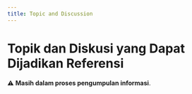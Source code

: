 ```yaml
---
title: Topic and Discussion
---
```


# Topik dan Diskusi yang Dapat Dijadikan Referensi

⚠️ **Masih dalam proses pengumpulan informasi**.
